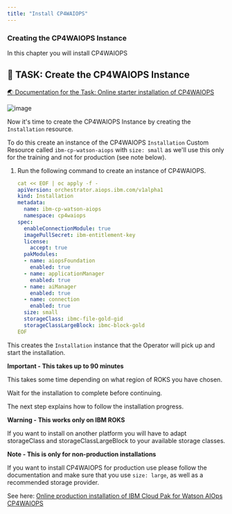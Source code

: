 ```yaml
---
title: "Install CP4WAIOPS"
---
```


### Creating the CP4WAIOPS Instance

In this chapter you will install CP4WAIOPS



## 🚀 TASK: Create the CP4WAIOPS Instance
<a href="https://www.ibm.com/docs/en/cloud-paks/cloud-pak-watson-aiops/3.5.0?topic=manager-starter-installation-cli" target="_blank" >🌏 Documentation for the Task: Online starter installation of CP4WAIOPS</a>



![image](./../images/54_aimanager_story.png)


Now it's time to create the CP4WAIOPS Instance by creating the `Installation` resource.

To do this create an instance of the CP4WAIOPS `Installation` Custom Resource called `ibm-cp-watson-aiops` with `size: small` as we'll use this only for the training and not for production (see note below).






<Accordion>
<AccordionItem title="💡 Need Help?">

1. Run the following command to create an instance of CP4WAIOPS.

   ```yaml
   cat << EOF | oc apply -f -
   apiVersion: orchestrator.aiops.ibm.com/v1alpha1
   kind: Installation
   metadata:
     name: ibm-cp-watson-aiops
     namespace: cp4waiops
   spec:
     enableConnectionModule: true
     imagePullSecret: ibm-entitlement-key
     license:
       accept: true
     pakModules:
     - name: aiopsFoundation
       enabled: true
     - name: applicationManager
       enabled: true
     - name: aiManager
       enabled: true
     - name: connection
       enabled: true
     size: small
     storageClass: ibmc-file-gold-gid
     storageClassLargeBlock: ibmc-block-gold
   EOF
   ```


<InlineNotification kind="info">

This creates the `Installation` instance that the Operator will pick up and start the installation. 

</InlineNotification>


</AccordionItem>
</Accordion>





<InlineNotification kind="error">

**Important - This takes up to 90 minutes**

This takes some time depending on what region of ROKS you have chosen.

Wait for the installation to complete before continuing. 

The next step explains how to follow the installation progress.

</InlineNotification>




<InlineNotification kind="warning">

**Warning - This works only on IBM ROKS**

If you want to install on another platform you will have to adapt storageClass and storageClassLargeBlock to your available storage classes.

</InlineNotification>


<InlineNotification kind="info">

**Note - This is only for non-production installations**

If you want to install CP4WAIOPS for production use please follow the documentation and make sure that you use `size: large`, as well as a recommended storage provider.

See here: <a href="https://www.ibm.com/docs/en/cloud-paks/cloud-pak-watson-aiops/3.5.0?topic=installation-online-console" target="_blank" >Online production installation of IBM Cloud Pak for Watson AIOps CP4WAIOPS</a> 


</InlineNotification>



